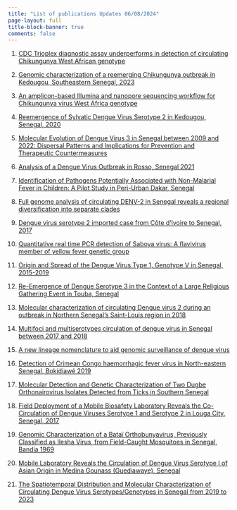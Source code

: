 ```yaml
---
title: "List of publications Updates 06/08/2024"
page-layout: full
title-block-banner: true
comments: false
---
```


1. [CDC Trioplex diagnostic assay underperforms in detection of circulating Chikungunya West African genotype](https://journals.asm.org/doi/epub/10.1128/jcm.00405-24)


2. [Genomic characterization of a reemerging Chikungunya outbreak in Kedougou, Southeastern Senegal, 2023](https://www.tandfonline.com/doi/10.1080/22221751.2024.2373308)


3. [An amplicon-based Illumina and nanopore sequencing workflow for Chikungunya virus West Africa genotype](https://www.ncbi.nlm.nih.gov/pmc/articles/PMC10723560/)


4. [Reemergence of Sylvatic Dengue Virus Serotype 2 in Kedougou, Senegal, 2020](https://wwwnc.cdc.gov/eid/article/30/4/23-1301_article)


5. [Molecular Evolution of Dengue Virus 3 in Senegal between 2009 and 2022: Dispersal Patterns and Implications for Prevention and Therapeutic Countermeasures](https://www.mdpi.com/2076-393X/11/10/1537)

6. [Analysis of a Dengue Virus Outbreak in Rosso, Senegal 2021](https://www.mdpi.com/2414-6366/7/12/420)

7. [Identification of Pathogens Potentially Associated with Non-Malarial Fever in Children: A Pilot Study in Peri-Urban Dakar, Senegal](https://www.ajtmh.org/view/journals/tpmd/104/4/article-p1335.xml)

8. [Full genome analysis of circulating DENV-2 in Senegal reveals a regional diversification into separate clades](https://onlinelibrary.wiley.com/doi/10.1002/jmv.28027)

9. [Dengue virus serotype 2 imported case from Côte d'Ivoire to Senegal, 2017](https://onlinelibrary.wiley.com/doi/10.1111/tbed.14239)

10. [Quantitative real time PCR detection of Saboya virus: A flavivirus member of yellow fever genetic group](https://www.sciencedirect.com/science/article/pii/S0166093422001860?via%3Dihub)

11. [Origin and Spread of the Dengue Virus Type 1, Genotype V in Senegal, 2015-2019](https://www.mdpi.com/1999-4915/13/1/57)

12. [Re-Emergence of Dengue Serotype 3 in the Context of a Large Religious Gathering Event in Touba, Senegal](https://www.mdpi.com/1660-4601/19/24/16912)

13. [Molecular characterization of circulating Dengue virus 2 during an outbreak in Northern Senegal's Saint-Louis region in 2018](https://onlinelibrary.wiley.com/doi/10.1002/jmv.28347)

14. [Multifoci and multiserotypes circulation of dengue virus in Senegal between 2017 and 2018](https://bmcinfectdis.biomedcentral.com/articles/10.1186/s12879-021-06580-z)

15. [A new lineage nomenclature to aid genomic surveillance of dengue virus](https://www.ncbi.nlm.nih.gov/pmc/articles/PMC1111864)

16. [Detection of Crimean Congo haemorrhagic fever virus in North-eastern Senegal, Bokidiawé 2019](https://www.tandfonline.com/doi/full/10.1080/22221751.2020.1847605)

17. [Molecular Detection and Genetic Characterization of Two Dugbe Orthonairovirus Isolates Detected from Ticks in Southern Senegal](https://www.mdpi.com/1999-4915/16/6/964)

18. [Field Deployment of a Mobile Biosafety Laboratory Reveals the Co-Circulation of Dengue Viruses Serotype 1 and Serotype 2 in Louga City, Senegal, 2017](https://www.ncbi.nlm.nih.gov/pmc/articles/PMC8032538/)

19. [Genomic Characterization of a Bataï Orthobunyavirus, Previously Classified as Ilesha Virus, from Field-Caught Mosquitoes in Senegal, Bandia 1969](https://www.mdpi.com/1999-4915/16/2/261)

20. [Mobile Laboratory Reveals the Circulation of Dengue Virus Serotype I of Asian Origin in Medina Gounass (Guediawaye), Senegal](https://www.mdpi.com/2075-4418/10/6/408)

21. [The Spatiotemporal Distribution and Molecular Characterization of Circulating Dengue Virus Serotypes/Genotypes in Senegal from 2019 to 2023](https://www.mdpi.com/2414-6366/9/2/32)













